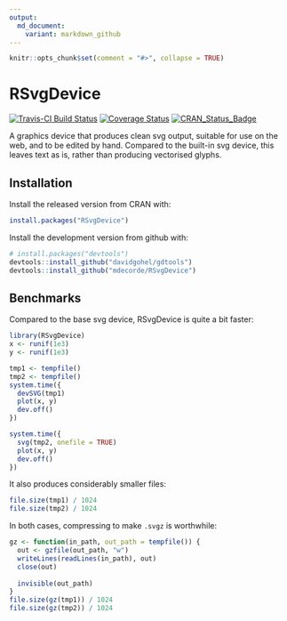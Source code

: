 ```yaml
---
output:
  md_document:
    variant: markdown_github
---
```


```r
knitr::opts_chunk$set(comment = "#>", collapse = TRUE)
```

# RSvgDevice

[![Travis-CI Build Status](https://travis-ci.org/mdecorde/RSvgDevice.svg?branch=master)](https://travis-ci.org/mdecorde/RSvgDevice)
[![Coverage Status](https://img.shields.io/codecov/c/github/mdecorde/RSvgDevice/master.svg)](https://codecov.io/github/mdecorde/RSvgDevice?branch=master)
[![CRAN_Status_Badge](http://www.r-pkg.org/badges/version/RSvgDevice)](http://cran.r-project.org/package=RSvgDevice)

A graphics device that produces clean svg output, suitable for use on the web, and to be edited by hand. Compared to the built-in svg device, this leaves text as is, rather than producing vectorised glyphs. 

## Installation

Install the released version from CRAN with:

```R
install.packages("RSvgDevice")
```

Install the development version from github with:

```R
# install.packages("devtools")
devtools::install_github("davidgohel/gdtools")
devtools::install_github("mdecorde/RSvgDevice")
```

## Benchmarks

Compared to the base svg device, RSvgDevice is quite a bit faster:

```r
library(RSvgDevice)
x <- runif(1e3)
y <- runif(1e3)

tmp1 <- tempfile()
tmp2 <- tempfile()
system.time({
  devSVG(tmp1)
  plot(x, y)
  dev.off()
})

system.time({
  svg(tmp2, onefile = TRUE)
  plot(x, y)
  dev.off()
})
```

It also produces considerably smaller files:

```r
file.size(tmp1) / 1024
file.size(tmp2) / 1024
```

In both cases, compressing to make `.svgz` is worthwhile:

```r
gz <- function(in_path, out_path = tempfile()) {
  out <- gzfile(out_path, "w")
  writeLines(readLines(in_path), out)
  close(out)
  
  invisible(out_path)
}
file.size(gz(tmp1)) / 1024
file.size(gz(tmp2)) / 1024
```
